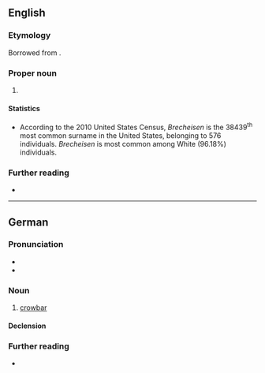 ==English==

===Etymology===
Borrowed from {{bor|en|de|Brecheisen}}.

===Proper noun===
{{en-proper noun|s}}

# {{surname|en|from=German}}

====Statistics====
* According to the 2010 United States Census, ''Brecheisen'' is the 38439<sup>th</sup> most common surname in the United States, belonging to 576 individuals. ''Brecheisen'' is most common among White (96.18%) individuals.

===Further reading===
* {{R:en:DAFN}}

----

==German==
{{wikipedia|lang=de}}

===Pronunciation===
* {{IPA|de|/ˈbʁɛçˌʔaɪ̯zn̩/|/ˈbʁɛçˌʔaɪ̯zən/}}
* {{audio|de|De-Brecheisen.ogg|Audio}}

===Noun===
{{de-noun|n}}

# [[crowbar]]
#:{{synonyms|de|Brechstange|Hebeeisen|Kuhfuß}}

====Declension====
{{de-ndecl|n}}

===Further reading===
* {{R:Duden}}

{{C|de|Tools}}